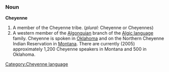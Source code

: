 ===Noun===
'''Cheyenne'''
# A member of the Cheyenne tribe.  (''plural:'' Cheyenne or Cheyennes)
# A western member of the [[w:Algonquian languages|Algonquian]] branch of the [[w:Algic languages|Algic language]] family. Cheyenne is spoken in [[Oklahoma]] and on the Northern Cheyenne Indian Reservation in [[Montana]]. There are currently (2005) approximately 1,200 Cheyenne speakers in Montana and 500 in Oklahoma.

[[Category:Cheyenne language]]